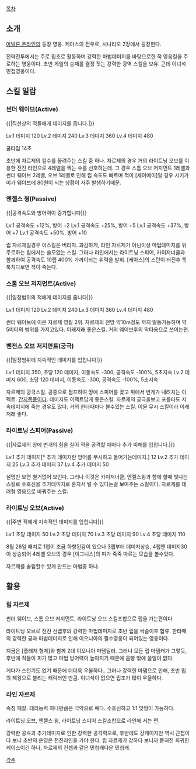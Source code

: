 [[목차]]
== 소개 ==
[[아발론 온라인]]의 등장 영웅. 케아스의 전우로, 시나리오 2장에서 등장한다.

전략전투에서는 주로 립조로 활동하며 강력한 마법데미지를 바탕으로한 적 영웅킬을 주로하는 영웅이다. 초반 게임의 승패를 결정 짓는 강력한 광역 스킬을 보유. 근데 이녀석 민첩영웅이다.

== 스킬 일람 ==
=== 썬더 웨이브(Active) ===
{{|직선상의 적들에게 데미지를 줍니다.|}}

Lv.1 데미지 120
Lv.2 데미지 240
Lv.3 데미지 360
Lv.4 데미지 480

쿨타임 14초

초반에 자르제의 킬수를 올려주는 스킬 중 하나. 자르제의 경우 거의 라이트닝 오브를 이용한 전진 라인으로 4레벨을 찍는 수를 선호하는데. 그 경우 스톰 오브 저지먼트 1레벨과 썬더 웨이브 2레벨, 오브 1레벨로 인해 립 속도도 빠르며 적이 [세이메이]일 경우 시키가미가 웨이브에 80원이 되는 상황이 자주 발생하기때문. 

=== 엔젤스 윙(Passive) ===
{{|공격속도와 방어력이 증가합니다|}}

Lv.1 공격속도 +12%, 방어 +2
Lv.1 공격속도 +25%, 방어 +5
Lv.1 공격속도 +37%, 방어 +7
Lv.1 공격속도 +50%, 방어 +10

립 자르제일경우 이스킬은 버리자. 과감하게, 라인 자르제가 아닌이상 마법데미지를 위주로하는 립에서는 쓸모없는 스킬.
그러나 라인에서는 라이트닝 스피어, 카이저너클과 함께하여 공격속도 10랩 400% 가까이되는 위력을 발휘. [케아스]의 스턴이 터진후 툭툭치다보면 적이 죽는다.

=== 스톰 오브 저지먼트(Active) ===
{{|일정범위의 적에게 데미지를 줍니다|}}

Lv.1 데미지 120
Lv.2 데미지 240
Lv.3 데미지 360
Lv.4 데미지 480

썬더 웨이브에 이은 자르제 영킬 2위. 자르제의 전방 약10m정도 까지 발동가능하며 약 5미터의 범위를 가지고있다. 이래저래 좋은스킬. 거의 웨이브후의 막타용으로 쓰이는편.

=== 벤전스 오브 저지먼트(궁극) ===
{{|일정범위에 지속적인 데미지를 입힙니다|}}

Lv.1 데미지 350, 초당 120 데미지, 이동속도 -300, 공격속도 -100%, 5초지속
Lv.2 데미지 600, 초당 120 데미지, 이동속도 -300, 공격속도 -100%, 5초지속

자르제의 궁극스킬. 공중으로 점프하여 땅에 스피어를 꽂고 위에서 번개가 내려치는 이펙트. [[간지폭풍]]이다. 데미지도 이펙트답게 좋은스킬. 자르제의 궁극을보고 포를타도 지속데미지에 죽는 경우도 많다. 거의 한타때마다 볼수있는 스킬. 이뮨 무시 스킬이라 이래저래 좋다.

=== 라이트닝 스피어(Passive) ===
{{|자르제의 창에 번개의 힘을 실어 적을 공격할 때마다 추가 피해를 입힙니다.|}}

Lv.1 추가 데미지[* 추가 데미지란 방어를 무시하고 들어가는데미지.] 12
Lv.2 추가 데미지 25
Lv.3 추가 데미지 37
Lv.4 추가 데미지 50

설명만 보면 별거없어 보인다. 그러나 이것은 카이저너클, 엔젤스윙과 함께 할때 빛나는 스킬로 수호신을 추가데미지로 혼자서 털 수 있다는걸 보여주는 스킬이다.
자르제를 테러형 영웅으로 바꿔주는 스킬.

=== 라이트닝 오브{Active) ===
{{|주변 적에게 지속적인 데미지를 입힙니다|}}

Lv.1 초당 데미지 50
Lv.2 초당 데미지 70
Lv.3 초당 데미지 90
Lv.4 초당 데미지 110

8월 26일 패치로 1랩이 조금 하향된감이 있으나 3랩부터 데미지상승, 4랩엔 데미지30이 상승되어 4레벨 오브의 경우 [이그니스]의 피가 죽죽 따르는 모습을 볼수있다.

자르제를 솔립할수 있게 만드는 마법중 하나.

== 활용 ==
=== 립 자르제 ===
썬더 웨이브, 스톰 오브 저지먼트, 라이트닝 오브 스킬조합으로 립을 가는편이다

라이트닝 오브로 전진 선랩후의 강력한 마법데미지로 초반 립을 싹슬이후 합류. 한타때의 강력한 궁과 마법데미지로 인해 이오니아의 필수영웅이 되어있는 영웅이다.

지금은 [플래처 형제]와 함께 2대 이오니아 마뎀딜러. 그러나 모든 립 마뎀캐가 그렇듯, 후반에 적들이 피가 많고 마법 방어력이 높아지기 때문에 몸빵 밖에 쓸일이 없다.

게다가 스턴기도 없기 때문에 더더욱 우울하다.. 그러나 강력한 마뎀으로 인해, 초반 립의 제왕으로 불리는 캐릭터인 만큼. 이녀석이 없으면 립조가 많이 우울하다. 

=== 라인 자르제 ===
속칭 패잘. 테러능력 하나만큼은 극악으로 쌔다. 수호신하고 1:1 맞짱이 가능하다.

라이트닝 오브, 엔젤스 윙, 라이트닝 스피어 스킬조합으로 라인에 서는 편.

강력한 공속과 추가데미지로 인한 강력한 공격력으로, 후반에도 강캐이지만 역시 근접이다 보니 초반의 운영은 전진라인을 가야 한다. 립 자르제가 강하다 보니까 묻혀진 희귀한 케이스이긴 하나, 자르제의 컨셉과 같은 민첩캐다운 민첩캐.

[[각주]]
